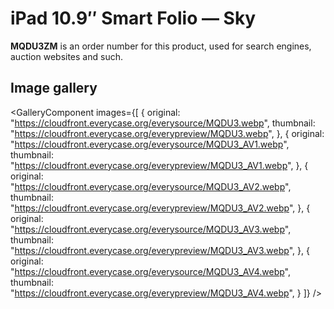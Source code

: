 
# iPad 10.9″ Smart Folio — Sky

<Callout type='info' emoji='👉🏻'>**MQDU3ZM** is an order number for this product, used for search engines, auction websites and such.</Callout>

## Image gallery

<GalleryComponent
    images={[
      {
        original: "https://cloudfront.everycase.org/everysource/MQDU3.webp",
        thumbnail: "https://cloudfront.everycase.org/everypreview/MQDU3.webp",
      },
      {
        original: "https://cloudfront.everycase.org/everysource/MQDU3_AV1.webp",
        thumbnail: "https://cloudfront.everycase.org/everypreview/MQDU3_AV1.webp",
      },
      {
        original: "https://cloudfront.everycase.org/everysource/MQDU3_AV2.webp",
        thumbnail: "https://cloudfront.everycase.org/everypreview/MQDU3_AV2.webp",
      },
      {
        original: "https://cloudfront.everycase.org/everysource/MQDU3_AV3.webp",
        thumbnail: "https://cloudfront.everycase.org/everypreview/MQDU3_AV3.webp",
      },
      {
        original: "https://cloudfront.everycase.org/everysource/MQDU3_AV4.webp",
        thumbnail: "https://cloudfront.everycase.org/everypreview/MQDU3_AV4.webp",
      }
    ]}
  />

